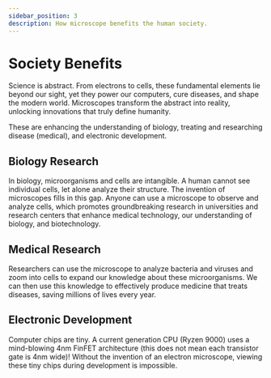 ```yaml
---
sidebar_position: 3
description: How microscope benefits the human society.
---
```

# Society Benefits
Science is abstract. From electrons to cells, these fundamental elements lie beyond our sight, yet they power our computers, cure diseases, and shape the modern world. Microscopes transform the abstract into reality, unlocking innovations that truly define humanity.

These are enhancing the understanding of biology, treating and researching disease (medical), and electronic development.

## Biology Research
In biology, microorganisms and cells are intangible. A human cannot see individual cells, let alone analyze their structure. The invention of microscopes fills in this gap. Anyone can use a microscope to observe and analyze cells, which promotes groundbreaking research in universities and research centers that enhance medical technology, our understanding of biology, and biotechnology. 

## Medical Research
Researchers can use the microscope to analyze bacteria and viruses and zoom into cells to expand our knowledge about these microorganisms. We can then use this knowledge to effectively produce medicine that treats diseases, saving millions of lives every year. 

## Electronic Development
Computer chips are tiny. A current generation CPU (Ryzen 9000) uses a mind-blowing 4nm FinFET architecture (this does not mean each transistor gate is 4nm wide)! Without the invention of an electron microscope, viewing these tiny chips during development is impossible. 
